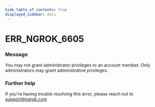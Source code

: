 ```yaml
---
hide_table_of_contents: true
displayed_sidebar: docs
---
```



# ERR_NGROK_6605

### Message
You may not grant administrator privileges to an account member. Only administrators may grant administrative privileges.

<ErrorDetails error='err_ngrok_6605' />


### Further help
If you're having trouble resolving this error, please reach out to [support@ngrok.com](mailto:support@ngrok.com?subject=Help%20with%20ERR_NGROK_6605)

